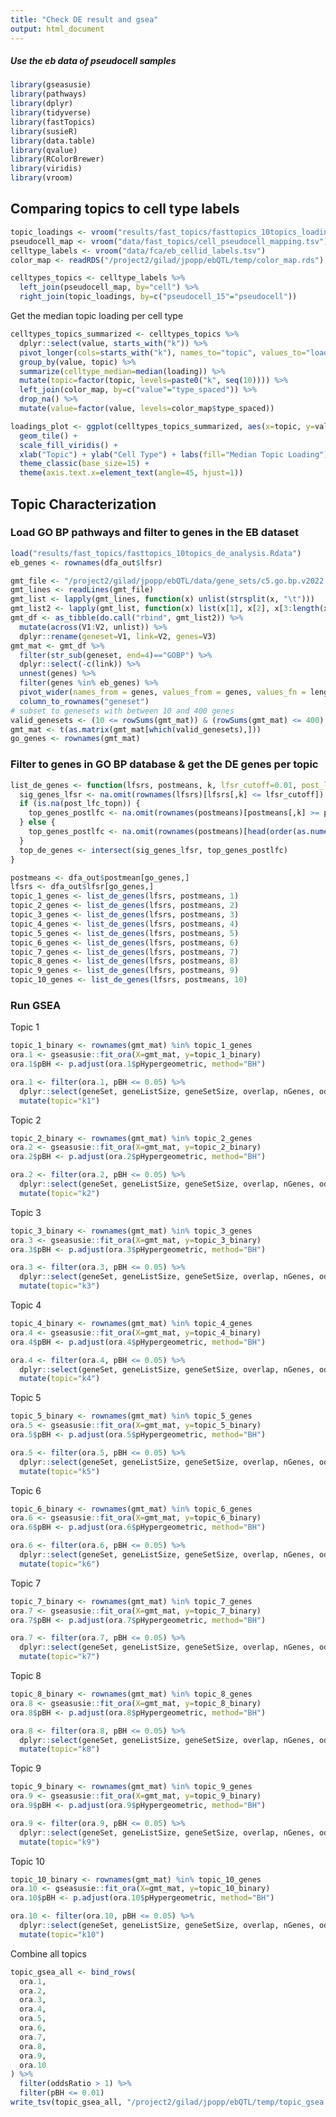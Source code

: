 ```yaml
---
title: "Check DE result and gsea"
output: html_document
---
```

##### Use the eb data of pseudocell samples
```r
library(gseasusie)
library(pathways)
library(dplyr)
library(tidyverse)
library(fastTopics)
library(susieR)
library(data.table)
library(qvalue)
library(RColorBrewer)
library(viridis)
library(vroom)
```

## Comparing topics to cell type labels
```r
topic_loadings <- vroom("results/fast_topics/fasttopics_10topics_loadings.tsv")
pseudocell_map <- vroom("data/fast_topics/cell_pseudocell_mapping.tsv")
celltype_labels <- vroom("data/fca/eb_cellid_labels.tsv")
color_map <- readRDS("/project2/gilad/jpopp/ebQTL/temp/color_map.rds")
```

```r
celltypes_topics <- celltype_labels %>%
  left_join(pseudocell_map, by="cell") %>%
  right_join(topic_loadings, by=c("pseudocell_15"="pseudocell"))
```

Get the median topic loading per cell type
```r
celltypes_topics_summarized <- celltypes_topics %>%
  dplyr::select(value, starts_with("k")) %>%
  pivot_longer(cols=starts_with("k"), names_to="topic", values_to="loading") %>%
  group_by(value, topic) %>%
  summarize(celltype_median=median(loading)) %>%
  mutate(topic=factor(topic, levels=paste0("k", seq(10)))) %>%
  left_join(color_map, by=c("value"="type_spaced")) %>%
  drop_na() %>%
  mutate(value=factor(value, levels=color_map$type_spaced))

loadings_plot <- ggplot(celltypes_topics_summarized, aes(x=topic, y=value, fill=celltype_median)) +
  geom_tile() +
  scale_fill_viridis() +
  xlab("Topic") + ylab("Cell Type") + labs(fill="Median Topic Loading") +
  theme_classic(base_size=15) +
  theme(axis.text.x=element_text(angle=45, hjust=1))
```

## Topic Characterization
### Load GO BP pathways and filter to genes in the EB dataset
```r
load("results/fast_topics/fasttopics_10topics_de_analysis.Rdata")
eb_genes <- rownames(dfa_out$lfsr)
```

```r
gmt_file <- "/project2/gilad/jpopp/ebQTL/data/gene_sets/c5.go.bp.v2022.1.Hs.symbols.gmt"
gmt_lines <- readLines(gmt_file)
gmt_list <- lapply(gmt_lines, function(x) unlist(strsplit(x, "\t")))
gmt_list2 <- lapply(gmt_list, function(x) list(x[1], x[2], x[3:length(x)]))
gmt_df <- as_tibble(do.call("rbind", gmt_list2)) %>%
  mutate(across(V1:V2, unlist)) %>%
  dplyr::rename(geneset=V1, link=V2, genes=V3)
gmt_mat <- gmt_df %>%
  filter(str_sub(geneset, end=4)=="GOBP") %>%
  dplyr::select(-c(link)) %>%
  unnest(genes) %>%
  filter(genes %in% eb_genes) %>%
  pivot_wider(names_from = genes, values_from = genes, values_fn = length, values_fill = 0) %>%
  column_to_rownames("geneset")
# subset to genesets with between 10 and 400 genes
valid_genesets <- (10 <= rowSums(gmt_mat)) & (rowSums(gmt_mat) <= 400)
gmt_mat <- t(as.matrix(gmt_mat[which(valid_genesets),]))
go_genes <- rownames(gmt_mat)
```

### Filter to genes in GO BP database & get the DE genes per topic
```r
list_de_genes <- function(lfsrs, postmeans, k, lfsr_cutoff=0.01, post_lfc_cutoff=2, post_lfc_topn=NA) {
  sig_genes_lfsr <- na.omit(rownames(lfsrs)[lfsrs[,k] <= lfsr_cutoff])
  if (is.na(post_lfc_topn)) {
    top_genes_postlfc <- na.omit(rownames(postmeans)[postmeans[,k] >= post_lfc_cutoff])
  } else {
    top_genes_postlfc <- na.omit(rownames(postmeans)[head(order(as.numeric(postmeans[,k]), decreasing=T), n=post_lfc_topn)])
  }
  top_de_genes <- intersect(sig_genes_lfsr, top_genes_postlfc)
}
```

```r
postmeans <- dfa_out$postmean[go_genes,]
lfsrs <- dfa_out$lfsr[go_genes,]
topic_1_genes <- list_de_genes(lfsrs, postmeans, 1)
topic_2_genes <- list_de_genes(lfsrs, postmeans, 2)
topic_3_genes <- list_de_genes(lfsrs, postmeans, 3)
topic_4_genes <- list_de_genes(lfsrs, postmeans, 4)
topic_5_genes <- list_de_genes(lfsrs, postmeans, 5)
topic_6_genes <- list_de_genes(lfsrs, postmeans, 6)
topic_7_genes <- list_de_genes(lfsrs, postmeans, 7)
topic_8_genes <- list_de_genes(lfsrs, postmeans, 8)
topic_9_genes <- list_de_genes(lfsrs, postmeans, 9)
topic_10_genes <- list_de_genes(lfsrs, postmeans, 10)
```

### Run GSEA
Topic 1
```r
topic_1_binary <- rownames(gmt_mat) %in% topic_1_genes
ora.1 <- gseasusie::fit_ora(X=gmt_mat, y=topic_1_binary)
ora.1$pBH <- p.adjust(ora.1$pHypergeometric, method="BH")

ora.1 <- filter(ora.1, pBH <= 0.05) %>%
  dplyr::select(geneSet, geneListSize, geneSetSize, overlap, nGenes, oddsRatio, pHypergeometric, pBH) %>% 
  mutate(topic="k1")
```

Topic 2
```r
topic_2_binary <- rownames(gmt_mat) %in% topic_2_genes
ora.2 <- gseasusie::fit_ora(X=gmt_mat, y=topic_2_binary)
ora.2$pBH <- p.adjust(ora.2$pHypergeometric, method="BH")

ora.2 <- filter(ora.2, pBH <= 0.05) %>%
  dplyr::select(geneSet, geneListSize, geneSetSize, overlap, nGenes, oddsRatio, pHypergeometric, pBH) %>% 
  mutate(topic="k2")
```

Topic 3
```r
topic_3_binary <- rownames(gmt_mat) %in% topic_3_genes
ora.3 <- gseasusie::fit_ora(X=gmt_mat, y=topic_3_binary)
ora.3$pBH <- p.adjust(ora.3$pHypergeometric, method="BH")

ora.3 <- filter(ora.3, pBH <= 0.05) %>%
  dplyr::select(geneSet, geneListSize, geneSetSize, overlap, nGenes, oddsRatio, pHypergeometric, pBH) %>% 
  mutate(topic="k3")
```

Topic 4
```r
topic_4_binary <- rownames(gmt_mat) %in% topic_4_genes
ora.4 <- gseasusie::fit_ora(X=gmt_mat, y=topic_4_binary)
ora.4$pBH <- p.adjust(ora.4$pHypergeometric, method="BH")

ora.4 <- filter(ora.4, pBH <= 0.05) %>%
  dplyr::select(geneSet, geneListSize, geneSetSize, overlap, nGenes, oddsRatio, pHypergeometric, pBH) %>% 
  mutate(topic="k4")
```

Topic 5
```r
topic_5_binary <- rownames(gmt_mat) %in% topic_5_genes
ora.5 <- gseasusie::fit_ora(X=gmt_mat, y=topic_5_binary)
ora.5$pBH <- p.adjust(ora.5$pHypergeometric, method="BH")

ora.5 <- filter(ora.5, pBH <= 0.05) %>%
  dplyr::select(geneSet, geneListSize, geneSetSize, overlap, nGenes, oddsRatio, pHypergeometric, pBH) %>% 
  mutate(topic="k5")
```

Topic 6
```r
topic_6_binary <- rownames(gmt_mat) %in% topic_6_genes
ora.6 <- gseasusie::fit_ora(X=gmt_mat, y=topic_6_binary)
ora.6$pBH <- p.adjust(ora.6$pHypergeometric, method="BH")

ora.6 <- filter(ora.6, pBH <= 0.05) %>%
  dplyr::select(geneSet, geneListSize, geneSetSize, overlap, nGenes, oddsRatio, pHypergeometric, pBH) %>% 
  mutate(topic="k6")
```

Topic 7
```r
topic_7_binary <- rownames(gmt_mat) %in% topic_7_genes
ora.7 <- gseasusie::fit_ora(X=gmt_mat, y=topic_7_binary)
ora.7$pBH <- p.adjust(ora.7$pHypergeometric, method="BH")

ora.7 <- filter(ora.7, pBH <= 0.05) %>%
  dplyr::select(geneSet, geneListSize, geneSetSize, overlap, nGenes, oddsRatio, pHypergeometric, pBH) %>% 
  mutate(topic="k7")
```

Topic 8
```r
topic_8_binary <- rownames(gmt_mat) %in% topic_8_genes
ora.8 <- gseasusie::fit_ora(X=gmt_mat, y=topic_8_binary)
ora.8$pBH <- p.adjust(ora.8$pHypergeometric, method="BH")

ora.8 <- filter(ora.8, pBH <= 0.05) %>%
  dplyr::select(geneSet, geneListSize, geneSetSize, overlap, nGenes, oddsRatio, pHypergeometric, pBH) %>% 
  mutate(topic="k8")
```

Topic 9
```r
topic_9_binary <- rownames(gmt_mat) %in% topic_9_genes
ora.9 <- gseasusie::fit_ora(X=gmt_mat, y=topic_9_binary)
ora.9$pBH <- p.adjust(ora.9$pHypergeometric, method="BH")

ora.9 <- filter(ora.9, pBH <= 0.05) %>%
  dplyr::select(geneSet, geneListSize, geneSetSize, overlap, nGenes, oddsRatio, pHypergeometric, pBH) %>% 
  mutate(topic="k9")
```


Topic 10
```r
topic_10_binary <- rownames(gmt_mat) %in% topic_10_genes
ora.10 <- gseasusie::fit_ora(X=gmt_mat, y=topic_10_binary)
ora.10$pBH <- p.adjust(ora.10$pHypergeometric, method="BH")

ora.10 <- filter(ora.10, pBH <= 0.05) %>%
  dplyr::select(geneSet, geneListSize, geneSetSize, overlap, nGenes, oddsRatio, pHypergeometric, pBH) %>% 
  mutate(topic="k10")
```

Combine all topics
```r
topic_gsea_all <- bind_rows(
  ora.1,
  ora.2,
  ora.3,
  ora.4,
  ora.5,
  ora.6,
  ora.7,
  ora.8,
  ora.9,
  ora.10
) %>%
  filter(oddsRatio > 1) %>%
  filter(pBH <= 0.01)
write_tsv(topic_gsea_all, "/project2/gilad/jpopp/ebQTL/temp/topic_gsea.tsv")
```





